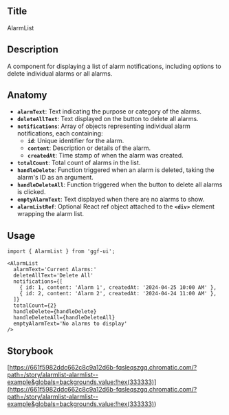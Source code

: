 ## Title

AlarmList

## Description

A component for displaying a list of alarm notifications, including options to delete individual alarms or all alarms.

## Anatomy

- **`alarmText`**: Text indicating the purpose or category of the alarms.
- **`deleteAllText`**: Text displayed on the button to delete all alarms.
- **`notifications`**: Array of objects representing individual alarm notifications, each containing:
  - **`id`**: Unique identifier for the alarm.
  - **`content`**: Description or details of the alarm.
  - **`createdAt`**: Time stamp of when the alarm was created.
- **`totalCount`**: Total count of alarms in the list.
- **`handleDelete`**: Function triggered when an alarm is deleted, taking the alarm's ID as an argument.
- **`handleDeleteAll`**: Function triggered when the button to delete all alarms is clicked.
- **`emptyAlarmText`**: Text displayed when there are no alarms to show.
- **`alarmListRef`**: Optional React ref object attached to the **`<div>`** element wrapping the alarm list.

## Usage

```tsx
import { AlarmList } from 'ggf-ui';
```

```tsx
<AlarmList
  alarmText='Current Alarms:'
  deleteAllText='Delete All'
  notifications={[
    { id: 1, content: 'Alarm 1', createdAt: '2024-04-25 10:00 AM' },
    { id: 2, content: 'Alarm 2', createdAt: '2024-04-24 11:00 AM' },
  ]}
  totalCount={2}
  handleDelete={handleDelete}
  handleDeleteAll={handleDeleteAll}
  emptyAlarmText='No alarms to display'
/>
```

## Storybook

[https://661f5982ddc662c8c9a12d6b-fqsleqszgq.chromatic.com/?path=/story/alarmlist-alarmlist--example&globals=backgrounds.value:!hex(333333)](<https://661f5982ddc662c8c9a12d6b-fqsleqszgq.chromatic.com/?path=/story/alarmlist-alarmlist--example&globals=backgrounds.value:!hex(333333)>)
